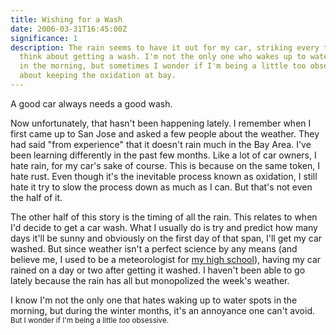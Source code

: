 ```yaml
---
title: Wishing for a Wash
date: 2006-03-31T16:45:00Z
significance: 1
description: The rain seems to have it out for my car, striking every time I
  think about getting a wash. I'm not the only one who wakes up to water spots
  in the morning, but sometimes I wonder if I'm being a little too obsessive
  about keeping the oxidation at bay.
---
```


A good car always needs a good wash.

Now unfortunately, that hasn't been happening lately. I remember when I first came up to San Jose and asked a few people about the weather. They had said "from experience" that it doesn't rain much in the Bay Area. I've been learning differently in the past few months. Like a lot of car owners, I hate rain, for my car's sake of course. This is because on the same token, I hate rust. Even though it's the inevitable process known as oxidation, I still hate it try to slow the process down as much as I can. But that's not even the half of it.

The other half of this story is the timing of all the rain. This relates to when I'd decide to get a car wash. What I usually do is try and predict how many days it'll be sunny and obviously on the first day of that span, I'll get my car washed. But since weather isn't a perfect science by any means (and believe me, I used to be a meteorologist for [my high school][1]), having my car rained on a day or two after getting it washed. I haven't been able to go lately because the rain has all but monopolized the week's weather.

I know I'm not the only one that hates waking up to water spots in the morning, but during the winter months, it's an annoyance one can't avoid. <small>But I wonder if I'm being a little <em>too</em> obsessive.</small>

[1]: http://filebox.vt.edu/users/swohltma/br.htm
